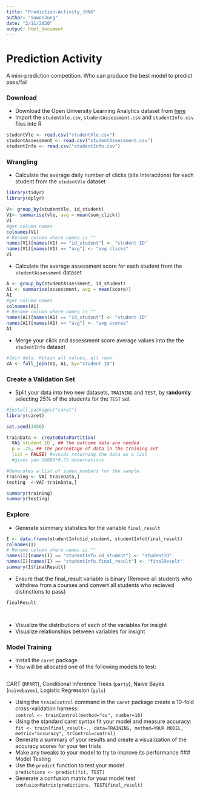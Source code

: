 ```yaml
---
title: "Prediction-Activity_JUNG"
author: "SuwonJung"
date: "2/11/2020" 
output: html_document 
---
```


# Prediction Activity

A mini-prediction competition. Who can produce the best model to predict pass/fail

### Download
* Download the Open University Learning Analytics dataset from [here](https://analyse.kmi.open.ac.uk/open_dataset)
* Import the `studentVle.csv`, `studentAssessment.csv` and `studentInfo.csv` files into R

```r

studentVle <- read.csv("studentVle.csv")
studentAssessment <- read.csv("studentAssessment.csv")
studentInfo <- read.csv("studentInfo.csv")

```

### Wrangling
* Calculate the average daily number of clicks (site interactions) for each student from the `studentVle` dataset
```r

library(tidyr)
library(dplyr)

V<- group_by(studentVle, id_student)
V1<- summarise(vle, avg = mean(sum_click))
V1
#get column names
colnames(V1)
# Rename column where names is ""
names(V1)[names(V1) == "id_student"] <- "student ID"
names(V1)[names(V1) == "avg"] <- "avg clicks"
V1

```

* Calculate the average assessment score for each student from the `studentAssessment` dataset
```r

A <- group_by(studentAssessment, id_student)
A1 <- summarise(assessment, avg = mean(score))
A1
#get column names
colnames(A1)
# Rename column where names is ""
names(A1)[names(A1) == "id_student"] <- "student ID"
names(A1)[names(A1) == "avg"] <- "avg scores"
A1

```
* Merge your click and assessment score average values into the the `studentInfo` dataset
```r

#Join data. Retain all values, all rows.
VA <- full_join(V1, A1, by="student ID")

```
### Create a Validation Set
* Split your data into two new datasets, `TRAINING` and `TEST`, by **randomly** selecting 25% of the students for the `TEST` set
```r

#install.packages("caret")
library(caret)

set.seed(3456)

trainData <- createDataPartition(
  VA$`student ID`, ## the outcome data are needed
  p = .75, ## The percentage of data in the training set
  list = FALSE) #avoids returning the data as a list 
  #gives you 26099*0.75 observations 

#Generates a list of index numbers for the sample
training <- VA[ trainData,]
testing  <-VA[-trainData,]

summary(training)
summary(testing)
```
### Explore
* Generate summary statistics for the variable `final_result`
```r

I <- data.frame(studentInfo$id_student, studentInfo$final_result)
colnames(I)
# Rename column where names is ""
names(I)[names(I) == "studentInfo.id_student"] <- "studentID"
names(I)[names(I) == "studentInfo.final_result"] <- "finalResult"
summary(I$finalResult)

```
* Ensure that the final_result variable is binary (Remove all students who withdrew from a courses and convert all students who recieved distinctions to pass)
```r

finalResult




```
* Visualize the distributions of each of the variables for insight
* Visualize relationships between variables for insight

### Model Training
* Install the `caret` package
* You will be allocated one of the following models to test:
```r



```

  CART (`RPART`), Conditional Inference Trees (`party`), Naive Bayes (`naivebayes`), Logistic Regression (`gpls`)

* Using the `trainControl` command in the `caret` package create a 10-fold cross-validation harness:   
  `control <- trainControl(method="cv", number=10)`
* Using the standard caret syntax fit your model and measure accuracy:  
   `fit <- train(final_result~., data=TRAINING, method=YOUR MODEL, metric="accuracy", trControl=control)`
* Generate a summary of your results and create a visualization of the accuracy scores for your ten trials
* Make any tweaks to your model to try to improve its performance
### Model Testing
* Use the `predict` function to test your model  
  `predictions <- predict(fit, TEST)`
* Generate a confusion matrix for your model test  
  `confusionMatrix(predictions, TEST$final_result)`